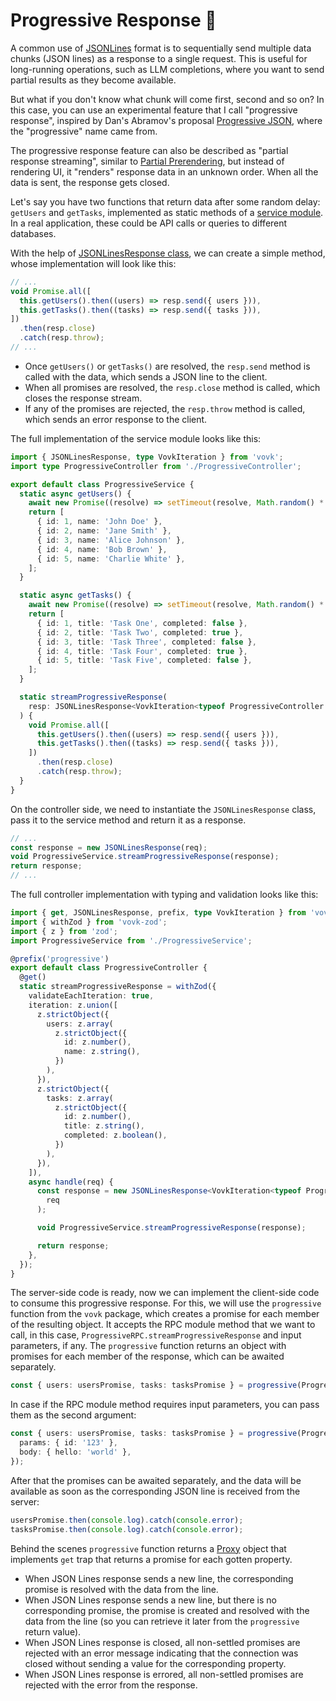 
# Progressive Response 🧪

<div className="example">
  <ProgressiveExample />
</div>

A common use of [JSONLines](./jsonlines) format is to sequentially send multiple data chunks (JSON lines) as a response to a single request. This is useful for long-running operations, such as LLM completions, where you want to send partial results as they become available.

But what if you don't know what chunk will come first, second and so on? In this case, you can use an experimental feature that I call "progressive response", inspired by Dan's Abramov's proposal [Progressive JSON](https://overreacted.io/progressive-json/), where the "progressive" name came from.

The progressive response feature can also be described as "partial response streaming", similar to [Partial Prerendering](https://nextjs.org/docs/app/getting-started/partial-prerendering), but instead of rendering UI, it "renders" response data in an unknown order. When all the data is sent, the response gets closed.

Let's say you have two functions that return data after some random delay: `getUsers` and `getTasks`, implemented as static methods of a [service module](./service). In a real application, these could be API calls or queries to different databases.

With the help of [JSONLinesResponse class](./jsonlines#jsonlinesresponse), we can create a simple method, whose implementation will look like this:

```ts
// ...
void Promise.all([
  this.getUsers().then((users) => resp.send({ users })),
  this.getTasks().then((tasks) => resp.send({ tasks })),
])
  .then(resp.close)
  .catch(resp.throw);
// ...
```

- Once `getUsers()` or `getTasks()` are resolved, the `resp.send` method is called with the data, which sends a JSON line to the client.
- When all promises are resolved, the `resp.close` method is called, which closes the response stream.
- If any of the promises are rejected, the `resp.throw` method is called, which sends an error response to the client.

The full implementation of the service module looks like this:

```ts
import { JSONLinesResponse, type VovkIteration } from 'vovk';
import type ProgressiveController from './ProgressiveController';

export default class ProgressiveService {
  static async getUsers() {
    await new Promise((resolve) => setTimeout(resolve, Math.random() * 10_000));
    return [
      { id: 1, name: 'John Doe' },
      { id: 2, name: 'Jane Smith' },
      { id: 3, name: 'Alice Johnson' },
      { id: 4, name: 'Bob Brown' },
      { id: 5, name: 'Charlie White' },
    ];
  }

  static async getTasks() {
    await new Promise((resolve) => setTimeout(resolve, Math.random() * 10_000));
    return [
      { id: 1, title: 'Task One', completed: false },
      { id: 2, title: 'Task Two', completed: true },
      { id: 3, title: 'Task Three', completed: false },
      { id: 4, title: 'Task Four', completed: true },
      { id: 5, title: 'Task Five', completed: false },
    ];
  }

  static streamProgressiveResponse(
    resp: JSONLinesResponse<VovkIteration<typeof ProgressiveController.streamProgressiveResponse>>
  ) {
    void Promise.all([
      this.getUsers().then((users) => resp.send({ users })),
      this.getTasks().then((tasks) => resp.send({ tasks })),
    ])
      .then(resp.close)
      .catch(resp.throw);
  }
}
```

On the controller side, we need to instantiate the `JSONLinesResponse` class, pass it to the service method and return it as a response.

```ts
// ...
const response = new JSONLinesResponse(req);
void ProgressiveService.streamProgressiveResponse(response);
return response;
// ...
```

The full controller implementation with typing and validation looks like this:

```ts
import { get, JSONLinesResponse, prefix, type VovkIteration } from 'vovk';
import { withZod } from 'vovk-zod';
import { z } from 'zod';
import ProgressiveService from './ProgressiveService';

@prefix('progressive')
export default class ProgressiveController {
  @get()
  static streamProgressiveResponse = withZod({
    validateEachIteration: true,
    iteration: z.union([
      z.strictObject({
        users: z.array(
          z.strictObject({
            id: z.number(),
            name: z.string(),
          })
        ),
      }),
      z.strictObject({
        tasks: z.array(
          z.strictObject({
            id: z.number(),
            title: z.string(),
            completed: z.boolean(),
          })
        ),
      }),
    ]),
    async handle(req) {
      const response = new JSONLinesResponse<VovkIteration<typeof ProgressiveController.streamProgressiveResponse>>(
        req
      );

      void ProgressiveService.streamProgressiveResponse(response);

      return response;
    },
  });
}
```

The server-side code is ready, now we can implement the client-side code to consume this progressive response. For this, we will use the `progressive` function from the `vovk` package, which creates a promise for each member of the resulting object. It accepts the RPC module method that we want to call, in this case, `ProgressiveRPC.streamProgressiveResponse` and input parameters, if any. The `progressive` function returns an object with promises for each member of the response, which can be awaited separately.

```ts
const { users: usersPromise, tasks: tasksPromise } = progressive(ProgressiveRPC.streamProgressiveResponse);
```

In case if the RPC module method requires input parameters, you can pass them as the second argument:

```ts
const { users: usersPromise, tasks: tasksPromise } = progressive(ProgressiveRPC.streamProgressiveResponse, {
  params: { id: '123' },
  body: { hello: 'world' },
});
```

After that the promises can be awaited separately, and the data will be available as soon as the corresponding JSON line is received from the server:

```ts
usersPromise.then(console.log).catch(console.error);
tasksPromise.then(console.log).catch(console.error);
```

Behind the scenes `progressive` function returns a [Proxy](https://developer.mozilla.org/en-US/docs/Web/JavaScript/Reference/Global_Objects/Proxy) object that implements `get` trap that returns a promise for each gotten property.

- When JSON Lines response sends a new line, the corresponding promise is resolved with the data from the line.
- When JSON Lines response sends a new line, but there is no corresponding promise, the promise is created and resolved with the data from the line (so you can retrieve it later from the `progressive` return value).
- When JSON Lines response is closed, all non-settled promises are rejected with an error message indicating that the connection was closed without sending a value for the corresponding property.
- When JSON Lines response is errored, all non-settled promises are rejected with the error from the response.
